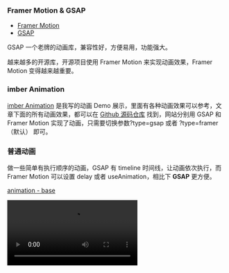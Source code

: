 ### Framer Motion & GSAP

- [Framer Motion](https://motion.dev/docs)
- [GSAP](https://gsap.com/docs/v3/)

GSAP 一个老牌的动画库，兼容性好，方便易用，功能强大。

越来越多的开源库，开源项目使用 Framer Motion 来实现动画效果，Framer Motion 变得越来越重要。

### imber Animation

[imber Animation](https://imber-animation.netlify.app/) 是我写的动画 Demo 展示，里面有各种动画效果可以参考，文章下面的所有动画效果，都可以在 [Github 源码仓库](https://github.com/imberZsk/animation) 找到，网站分别用 GSAP 和 Framer Motion 实现了动画，只需要切换参数?type=gsap 或者 ?type=framer（默认） 即可。

### 普通动画

做一些简单有执行顺序的动画，GSAP 有 timeline 时间线，让动画依次执行，而 Framer Motion 可以设置 delay 或者 useAnimation，相比下 <strong>GSAP</strong> 更方便。

[animation - base](https://imber-animation.netlify.app/animations/base-animation?type=gsap)

<video src="/posts/animate/media1.mov" controls />

### 退出动画（Exit animations）

在 React 中，组件删除，通常被立即删除，而没有动画，但可以使用 Framer Motion 和 GSAP 来实现退出动画，比如做打开关闭弹层，这类动画用 <strong>Framer Motion</strong> 更方便，因为它封装了一个 <strong>AnimatePresence</strong> 组件，而 GSAP 需要用 requestAnimationFrame 来判断下一帧的时候等 DOM 渲染好了，再执行动画。

[animation - exit](https://imber-animation.netlify.app/animations/exit-animation?type=gsap)

<video src="/posts/animate/media2.mov" controls />

### 手势动画

这个是 Framer Motion 有的，GSAP 没有，hover, tap, drag, focus and inView，whileInView 和 viewport 比较重要，其它的用处不大。

[animation - gesture](https://imber-animation.netlify.app/animations/gesture-animation)

```jsx
<motion.button
  initial={{ opacity: 0 }}
  whileHover={{ backgroundColor: 'rgba(220, 220, 220, 1)' }} // tailwind更方便
  whileTap={{ backgroundColor: 'rgba(255, 255, 255, 1)' }} // 没场景
  whileInView={{ opacity: 1 }}
  viewport={{
    margin: '-200px' // 元素进入视口 200px 后才触发
    // once: true
  }}
/>
```

###

- hover到头像，然后头像旋转
- 封装淡入淡出
- 文字的高斯模糊
- 滚动动画
- 视差动画
- 数字递增动画
- 页面进度条
- 一个简易的进度条
- tab切换
- 删除元素支持动画
- SVG 动画
